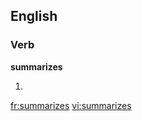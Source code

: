
==English==

===Verb===
'''summarizes'''

# {{third-person singular of|[[summarize]]}}

[[fr:summarizes]]
[[vi:summarizes]]